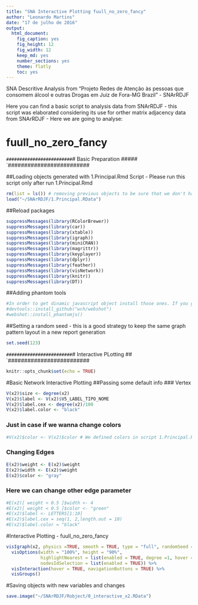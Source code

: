 ```yaml
---
title: "SNA Interactive Plotting fuull_no_zero_fancy"
author: "Leonardo Martins"
date: "17 de julho de 2016"
output: 
  html_document: 
    fig_caption: yes
    fig_height: 12
    fig_width: 12
    keep_md: yes
    number_sections: yes
    theme: flatly
    toc: yes
---
```

SNA Descritive Analysis from "Projeto Redes de Atenção às pessoas que consomem álcool e outras Drogas em Juiz de Fora-MG   Brazil"  - SNArRDJF

Here you can find a basic script to analysis data from SNArRDJF - this script was elaborated considering its use for orther matrix adjacency data from SNArRDJF - Here we are going to analyse:

# fuull_no_zero_fancy

`#########################
`# Basic Preparation #####
`#########################

##Loading objects generated with 1.Principal.Rmd Script - Please run this script only after run 1.Principal.Rmd
```r
rm(list = ls()) # removing previous objects to be sure that we don't have objects conflicts name
load("~/SNArRDJF/1.Principal.RData")
```
##Reload packages
```r
suppressMessages(library(RColorBrewer))
suppressMessages(library(car))
suppressMessages(library(xtable))
suppressMessages(library(igraph))
suppressMessages(library(miniCRAN))
suppressMessages(library(magrittr))
suppressMessages(library(keyplayer))
suppressMessages(library(dplyr))
suppressMessages(library(feather))
suppressMessages(library(visNetwork))
suppressMessages(library(knitr))
suppressMessages(library(DT))
```
##Adding phantom tools
```r
#In order to get dinamic javascript object install those ones. If you get problems installing go to Stackoverflow.com and type your error to discover what to do. In some cases the libraries need to be intalled in outside R libs.
#devtools::install_github("wch/webshot")
#webshot::install_phantomjs()
```
##Setting a random seed - this is a good strategy to keep the same graph pattern layout in a new report generation
```r
set.seed(123)
```

`#########################
`# Interactive PLotting ##
`#########################

```r
knitr::opts_chunk$set(echo = TRUE)
```

#Basic Network Interactive Plotting
##Passing some default info
### Vertex 
```r
V(x2)$size <- degree(x2)
V(x2)$label <- V(x2)$V5_LABEL_TIPO_NOME
V(x2)$label.cex <- degree(x2)/100
V(x2)$label.color <- "black"
```
### Just in case if we wanna change colors
```r
#V(x2)$color <- V(x2)$color # We defined colors in script 1.Principal.Rmd
```
### Changing Edges
```r
E(x2)$weight <- E(x2)$weight
E(x2)$width <- E(x2)$weight
E(x2)$color <- "gray"
```
### Here we can change other edge parameter
```r
#E(x2)[ weight < 0.5 ]$width <- 4
#E(x2)[ weight < 0.5 ]$color <- "green"
#E(x2)$label <- LETTERS[1:10]
#E(x2)$label.cex = seq(1, 2,length.out = 10)
#E(x2)$label.color = "black"
```
#Interactive Plotting - fuull_no_zero_fancy
```r
visIgraph(x2, physics =TRUE, smooth = TRUE, type = "full", randomSeed = 123) %>%
  visOptions(width = "100%", height = "90%",
             highlightNearest = list(enabled = TRUE, degree =1, hover = TRUE),
             nodesIdSelection = list(enabled = TRUE)) %>%
  visInteraction(hover = TRUE, navigationButtons = TRUE) %>%
  visGroups()
```
#Saving objects with new variables and changes
```r
save.image("~/SNArRDJF/Robject/0_interactive_x2.RData") 
```


